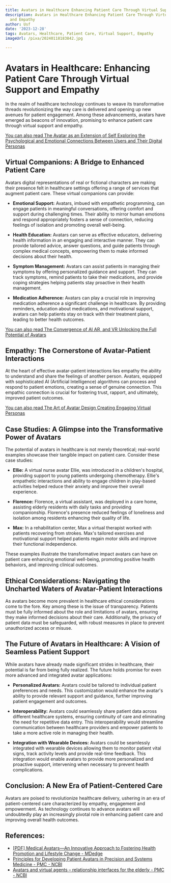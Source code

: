 ```yaml
---
title: Avatars in Healthcare Enhancing Patient Care Through Virtual Support and Empathy
description: Avatars in Healthcare Enhancing Patient Care Through Virtual Support
  and Empathy
author: Usf
date: '2023-12-28'
tags: Avatars, Healthcare, Patient Care, Virtual Support, Empathy
imageUrl: /pixa/20240118183842.jpg

---
```

# Avatars  in Healthcare: Enhancing Patient Care Through Virtual Support and  Empathy

In the  realm of healthcare technology continues to weave its transformative threads revolutionizing the way care is delivered and opening up new avenues  for patient engagement. Among these advancements, avatars have emerged as beacons of innovation, promising to enhance patient care through  virtual support and empathy.

[You can also read The Avatar as an Extension of Self Exploring the Psychological and  Emotional Connections Between Users and Their Digital Personas](The%20Avatar%20as%20an%20Extension%20of%20Self%20Exploring%20the%20Psychological%20and%20Emotional%20Connections%20Between%20Users%20and%20Their%20Digital%20Personas)


## Virtual Companions: A Bridge to Enhanced Patient Care

Avatars digital representations of  real or fictional characters are making their presence felt in  healthcare settings offering a range  of services that augment patient care. These virtual companions can provide:

* **Emotional  Support:** Avatars, imbued  with empathetic programming, can engage patients in meaningful conversations, offering comfort and support during  challenging times. Their ability to mirror human emotions and respond appropriately  fosters a sense of connection, reducing  feelings of isolation and  promoting overall well-being.

* **Health Education:** Avatars can  serve as effective educators,  delivering health information in  an engaging and interactive manner. They can  provide tailored advice, answer  questions, and guide patients through complex medical  concepts, empowering them to make informed decisions about their health.

* **Symptom Management:** Avatars can  assist  patients  in managing their symptoms by offering personalized guidance and support. They can track symptoms, remind patients to take their medications, and provide coping strategies helping patients stay proactive in their health management.

* **Medication Adherence:** Avatars can play a crucial role in  improving medication  adherence a significant  challenge in healthcare. By providing reminders, education about medications, and motivational support, avatars can help patients stay  on track with their treatment plans, leading to better  health outcomes.

[You  can also read The  Convergence of AI AR, and VR Unlocking the Full Potential of Avatars](The%20Convergence%20of%20AI%2C%20AR%2C%20and%20VR%20Unlocking%20the%20Full%20Potential%20of%20Avatars)


## Empathy: The Cornerstone  of Avatar-Patient Interactions

At the heart of effective  avatar-patient interactions lies empathy the ability to understand and  share the  feelings of another person. Avatars, equipped with sophisticated AI (Artificial  Intelligence) algorithms can process and  respond to patient emotions, creating  a sense of genuine connection. This empathic connection is  crucial for fostering trust, rapport, and ultimately,  improved patient outcomes.

[You can also read  The Art of Avatar Design Creating Engaging Virtual  Personas](The%20Art%20of%20Avatar%20Design%20Creating%20Engaging%20Virtual%20Personas)


## Case Studies: A Glimpse into the Transformative Power of Avatars

The potential of avatars in healthcare is not merely theoretical; real-world examples showcase their tangible impact on patient  care. Consider these case studies:

* **Ellie:** A virtual nurse avatar Ellie, was introduced in a children's hospital, providing support  to young patients undergoing chemotherapy. Ellie's empathetic interactions and ability to engage children in play-based activities helped reduce their anxiety and improve  their overall experience.

*  **Florence:** Florence,  a virtual assistant, was deployed in a care  home, assisting elderly  residents with daily  tasks and providing companionship. Florence's presence reduced feelings of loneliness and isolation among residents  enhancing  their quality  of life.

* **Max:** In a rehabilitation center, Max a virtual therapist worked with patients recovering from strokes. Max's tailored exercises and motivational support helped patients regain motor skills and improve their functional independence.

These examples illustrate the transformative impact avatars can have  on patient care enhancing emotional well-being, promoting positive health  behaviors, and improving clinical outcomes.

## Ethical Considerations: Navigating the Uncharted Waters of Avatar-Patient Interactions

As avatars become more prevalent in healthcare  ethical considerations come to the  fore. Key among these is the issue of transparency. Patients must  be fully informed about the  role and limitations of avatars, ensuring they make informed decisions about their care. Additionally, the privacy of patient data  must be  safeguarded, with robust measures in  place  to  prevent unauthorized access or misuse.

##  The Future of Avatars in  Healthcare:  A Vision of Seamless Patient Support

While avatars have already  made significant strides in healthcare, their potential is far from being fully realized. The future holds promise for even  more advanced and integrated avatar applications:

* **Personalized Avatars:**  Avatars could be tailored to individual  patient preferences and needs. This customization would enhance the avatar's ability to provide relevant support and guidance, further improving patient engagement and outcomes.

* **Interoperability:** Avatars could seamlessly  share patient data across different healthcare systems, ensuring continuity of care and eliminating the need for repetitive data entry. This interoperability would streamline communication between healthcare providers and empower patients to take  a  more active  role in managing their health.

* **Integration with Wearable Devices:** Avatars could be seamlessly integrated with wearable devices allowing them to monitor patient vital signs, track activity levels and  provide real-time feedback. This integration would enable avatars to provide more personalized and proactive support, intervening when necessary to prevent health complications.

## Conclusion:  A New Era of Patient-Centered Care

Avatars are poised to revolutionize healthcare delivery, ushering in an era of patient-centered care characterized by empathy, engagement and  empowerment. As technology continues to advance avatars  will undoubtedly play an increasingly pivotal role in enhancing patient care  and improving overall health outcomes.

## References:
- [[PDF] Medical Avatars—An Innovative Approach to Fostering Health Promotion and Lifestyle Change - MDedge](https://cdn.mdedge.com/files/s3fs-public/Document/September-2017/029040025.pdf)
- [Principles for Developing Patient Avatars in Precision and Systems Medicine - PMC - NCBI](https://www.ncbi.nlm.nih.gov/pmc/articles/PMC4705226/)
- [Avatars and virtual agents – relationship interfaces for the elderly - PMC - NCBI](https://www.ncbi.nlm.nih.gov/pmc/articles/PMC5496465/)
